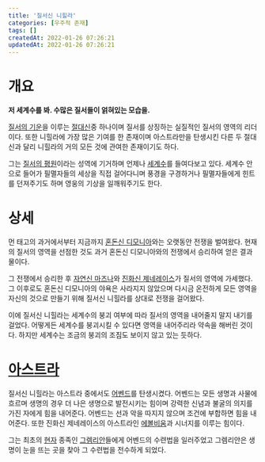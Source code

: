 ```yaml
---
title: '질서신 니힐라'
categories: [우주적 존재]
tags: []
createdAt: 2022-01-26 07:26:21
updatedAt: 2022-01-26 07:26:21
---
```


# 개요
<QBlock>
  <P><Strong>저 세계수를 봐. 수많은 질서들이 얽혀있는 모습을.</Strong></P>
</QBlock>

[질서의 기운](질서의_기운)을 이루는 [절대신](절대신)중 하나이며 질서를 상징하는 실질적인 질서의 영역의 리더이다. 또한 니힐라에 가장 많은 기여를 한 존재이며 아스트라만을 탄생시킨 다른 두 절대신과 달리 니힐라의 거의 모든 것에 관여한 존재이기도 하다.

그는 [질서의 평원](니힐라_엔시유니아)이라는 성역에 기거하며 언제나 [세계수](세계수)를 들여다보고 있다. 세계수 안으로 들어가 필멸자들의 세상을 직접 걸어다니며 풍경을 구경하거나 필멸자들에게 힌트를 던져주기도 하며 영웅의 기상을 일깨워주기도 한다.

# 상세
먼 태고의 과거에서부터 지금까지 [혼돈신 디모니아](혼돈신_디모니아)와는 오랫동안 전쟁을 벌여왔다. 현재의 질서의 영역을 선점한 것도 과거 혼돈신 디모니아와의 전쟁에서 승리하여 얻은 결과물이다.

그 전쟁에서 승리한 후 [자연신 마즈나](자연신_마즈나)와 [진화신 제네레이스](진화신_제네레이스)가 질서의 영역에 가세했다. 그 이후로도 혼돈신 디모니아의 야욕은 사라지지 않았으며 다시금 온전하게 모든 영역을 자신의 것으로 만들기 위해 질서신 니힐라를 상대로 전쟁을 걸어왔다.

이에 질서신 니힐라는 세계수의 붕괴 여부에 따라 질서의 영역을 내어줄지 말지 내기를 걸었다. 어떻게든 세계수를 붕괴시킬 수 있다면 영역을 내어주리라 약속을 해버린 것이다. 하지만 세계수는 조금의 붕괴의 조짐도 보이지 않고 있는 듯하다.

# [아스트라](아스트라)
질서신 니힐라는 아스트라 중에서도 [어벤드](어벤드)를 탄생시켰다. 어벤드는 모든 생명과 사물에 흐르며 생명의 경우 더 나은 생명으로 발전시키는 힘이며 강력한 신념과 불굴의 의지를 가진 자에게 힘을 내어준다. 어벤드는 선과 악을 따지지 않으며 조건에 부합하면 힘을 내어준다. 또한 진화신 제네레이스의 아스트라인 [에볼비움](에볼비움)과 시너지를 이루는 힘이다.

그는 최초의 [현자](현자) 종족인 [그렘리안](그렘리안)들에게 어벤드의 수련법을 일러주었고 그렘리안은 생명이 눈을 뜨는 곳을 찾아 그 수련법을 전수하게 되었다.

